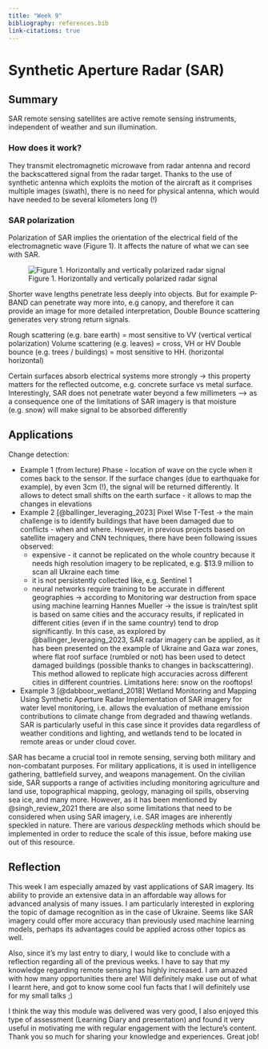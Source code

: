 ```yaml
---
title: "Week 9"
bibliography: references.bib
link-citations: true
---
```


# Synthetic Aperture Radar (SAR) {.unnumbered}

## Summary

SAR remote sensing satellites are active remote sensing instruments, independent of weather and sun illumination.

### How does it work?

They transmit electromagnetic microwave from radar antenna and record the backscattered signal from the radar target. Thanks to the use of synthetic antenna which exploits the motion of the aircraft as it comprises multiple images (swath), there is no need for physical antenna, which would have needed to be several kilometers long (!)

### SAR polarization

Polarization of SAR implies the orientation of the electrical field of the electromagnetic wave (Figure 1). It affects the nature of what we can see with SAR.

![Figure 1. Horizontally and vertically polarized radar signal](images/sar.png)

Shorter wave lengths penetrate less deeply into objects. But for example P-BAND can penetrate way more into, e.g canopy, and therefore it can provide an image for more detailed interpretation, Double Bounce scattering generates very strong return signals.

Rough scattering (e.g. bare earth) = most sensitive to VV (vertical vertical polarization) Volume scattering (e.g. leaves) = cross, VH or HV Double bounce (e.g. trees / buildings) = most sensitive to HH. (horizontal horizontal)

Certain surfaces absorb electrical systems more strongly -\> this property matters for the reflected outcome, e.g. concrete surface vs metal surface. Interestingly, SAR does not penetrate water beyond a few millimeters --\> as a consequence one of the limitations of SAR imagery is that moisture (e.g. snow) will make signal to be absorbed differently

## Applications

Change detection:

-   Example 1 (from lecture) Phase - location of wave on the cycle when it comes back to the sensor. If the surface changes (due to earthquake for example), by even 3cm (!), the signal will be returned differently. It allows to detect small shifts on the earth surface - it allows to map the changes in elevations
-   Example 2 [@ballinger_leveraging_2023] Pixel Wise T-Test -\> the main challenge is to identify buildings that have been damaged due to conflicts - when and where. However, in previous projects based on satellite imagery and CNN techniques, there have been following issues observed:
    -   expensive - it cannot be replicated on the whole country because it needs high resolution imagery to be replicated, e.g. \$13.9 million to scan all Ukraine each time
    -   it is not persistently collected like, e.g. Sentinel 1
    -   neural networks require training to be accurate in different geographies -\> according to Monitoring war destruction from space using machine learning Hannes Mueller -\> the issue is train/test split is based on same cities and the accuracy results, if replicated in different cities (even if in the same country) tend to drop significantly. In this case, as explored by @ballinger_leveraging_2023, SAR radar imagery can be applied, as it has been presented on the example of Ukraine and Gaza war zones, where flat roof surface (rumbled or not) has been used to detect damaged buildings (possible thanks to changes in backscattering). This method allowed to replicate high accuracies across different cities in different countries. Limitations here: snow on the rooftops!
-   Example 3 [@dabboor_wetland_2018] Wetland Monitoring and Mapping Using Synthetic Aperture Radar Implementation of SAR imagery for water level monitoring, i.e. allows the evaluation of methane emission contributions to climate change from degraded and thawing wetlands. SAR is particularly useful in this case since it provides data regardless of weather conditions and lighting, and wetlands tend to be located in remote areas or under cloud cover.

SAR has became a crucial tool in remote sensing, serving both military and non-combatant purposes. For military applications, it is used in intelligence gathering, battlefield survey, and weapons management. On the civilian side, SAR supports a range of activities including monitoring agriculture and land use, topographical mapping, geology, managing oil spills, observing sea ice, and many more. However, as it has been mentioned by @singh_review_2021 there are also some limitations that need to be considered when using SAR imagery, i.e. SAR images are inherently speckled in nature. There are various *despeckling* methods which should be implemented in order to reduce the scale of this issue, before making use out of this resource.


## Reflection

This week I am especially amazed by vast applications of SAR imagery. Its ability to provide an extensive data in an affordable way allows for advanced analysis of many issues. I am particularly interested in exploring the topic of damage recognition as in the case of Ukraine. Seems like SAR imagery could offer more accuracy than previously used machine learning models, perhaps its advantages could be applied across other topics as well.

Also, since it's my last entry to diary, I would like to conclude with a reflection regarding all of the previous weeks. I have to say that my knowledge regarding remote sensing has highly increased. I am amazed with how many opportunities there are! Will definitely make use out of what I learnt here, and got to know some cool fun facts that I will definitely use for my small talks ;)

I think the way this module was delivered was very good, I also enjoyed this type of assessment (Learning Diary and presentation) and found it very useful in motivating me with regular engagement with the lecture's content. Thank you so much for sharing your knowledge and experiences. Great job!

